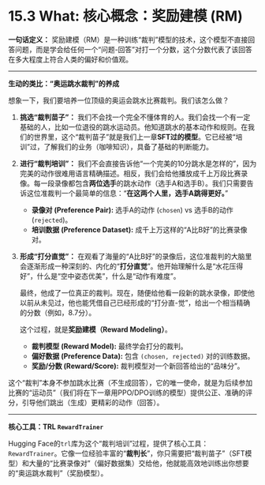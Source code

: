 # 15.3 What: 核心概念：奖励建模 (RM)

::: {.callout-tip title="核心概念：奖励建模 (Reward Modeling)"}

**一句话定义：**
奖励建模（RM）是一种训练“裁判”模型的技术，这个模型不直接回答问题，而是学会给任何一个“问题-回答”对打一个分数，这个分数代表了该回答在多大程度上符合人类的偏好和价值观。

---

**生动的类比：“奥运跳水裁判”的养成**

想象一下，我们要培养一位顶级的奥运会跳水比赛裁判。我们该怎么做？

1.  **挑选“裁判苗子”：**
    我们不会找一个完全不懂体育的人。我们会找一个有一定基础的人，比如一位退役的跳水运动员。他知道跳水的基本动作和规则。在我们的世界里，这个“裁判苗子”就是我们上一章**SFT过的模型**。它已经被“培训”过，了解我们的业务（咖啡知识），具备了基础的判断能力。

2.  **进行“裁判培训”：**
    我们不会直接告诉他“一个完美的10分跳水是怎样的”，因为完美的动作很难用语言精确描述。相反，我们会给他播放成千上万段比赛录像。每一段录像都包含**两位选手**的跳水动作（选手A和选手B）。我们只需要告诉这位准裁判一个最简单的信息：“**在这两个人里，选手A跳得更好。**”

    *   **录像对 (Preference Pair):** 选手A的动作 (`chosen`) vs 选手B的动作 (`rejected`)。
    *   **培训数据 (Preference Dataset):** 成千上万这样的“A比B好”的比赛录像对。

3.  **形成“打分直觉”：**
    在观看了海量的“A比B好”的录像后，这位准裁判的大脑里会逐渐形成一种深刻的、内化的“**打分直觉**”。他开始理解什么是“水花压得好”，什么是“空中姿态优美”，什么是“动作有难度”。

    最终，他成了一位真正的裁判。现在，随便给他看一段新的跳水录像，即使他以前从未见过，他也能凭借自己已经形成的“打分直-觉”，给出一个相当精确的分数（例如，8.7分）。

    这个过程，就是**奖励建模（Reward Modeling）**。
    *   **裁判模型 (Reward Model):** 最终学会打分的裁判。
    *   **偏好数据 (Preference Data):** 包含 `(chosen, rejected)` 对的训练数据。
    *   **奖励/分数 (Reward/Score):** 裁判模型对一个新回答给出的“品味分”。

这个“裁判”本身不参加跳水比赛（不生成回答），它的唯一使命，就是为后续参加比赛的“运动员”（我们将在下一章用PPO/DPO训练的模型）提供公正、准确的评分，引导他们跳出（生成）更精彩的动作（回答）。

---

**核心工具：TRL `RewardTrainer`**

Hugging Face的`trl`库为这个“裁判培训”过程，提供了核心工具：`RewardTrainer`。它像一位经验丰富的“**裁判长**”，你只需要把“裁判苗子”（SFT模型）和大量的“比赛录像对”（偏好数据集）交给他，他就能高效地训练出你想要的“奥运跳水裁判”（奖励模型）。
::: 